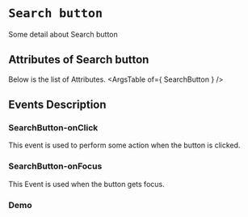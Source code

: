 <!-- Custom-MDX-Documentation.mdx -->

# `Search button`

 
Some detail about Search button


## Attributes of Search button
Below is the list of Attributes.
<ArgsTable of={ SearchButton } /> 

## Events Description

### SearchButton-onClick

This event is used to perform some action when the button is clicked.

### SearchButton-onFocus

This Event is used when the button gets focus.
### Demo

<Canvas>
<Story id="searchbutton--primary" />
</Canvas>

 